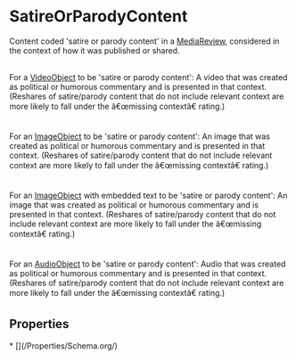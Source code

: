   
# SatireOrParodyContent

Content coded 'satire or parody content' in a <a class="localLink" href="/MediaReview">MediaReview</a>, considered in the context of how it was published or shared.<br/><br/>

For a <a class="localLink" href="/VideoObject">VideoObject</a> to be 'satire or parody content': A video that was created as political or humorous commentary and is presented in that context. (Reshares of satire/parody content that do not include relevant context are more likely to fall under the â€œmissing contextâ€ rating.)<br/><br/>

For an <a class="localLink" href="/ImageObject">ImageObject</a> to be 'satire or parody content': An image that was created as political or humorous commentary and is presented in that context. (Reshares of satire/parody content that do not include relevant context are more likely to fall under the â€œmissing contextâ€ rating.)<br/><br/>

For an <a class="localLink" href="/ImageObject">ImageObject</a> with embedded text to be 'satire or parody content': An image that was created as political or humorous commentary and is presented in that context. (Reshares of satire/parody content that do not include relevant context are more likely to fall under the â€œmissing contextâ€ rating.)<br/><br/>

For an <a class="localLink" href="/AudioObject">AudioObject</a> to be 'satire or parody content': Audio that was created as political or humorous commentary and is presented in that context. (Reshares of satire/parody content that do not include relevant context are more likely to fall under the â€œmissing contextâ€ rating.)

## Properties

<Grid>
* [](/Properties/Schema.org/)
</Grid>


